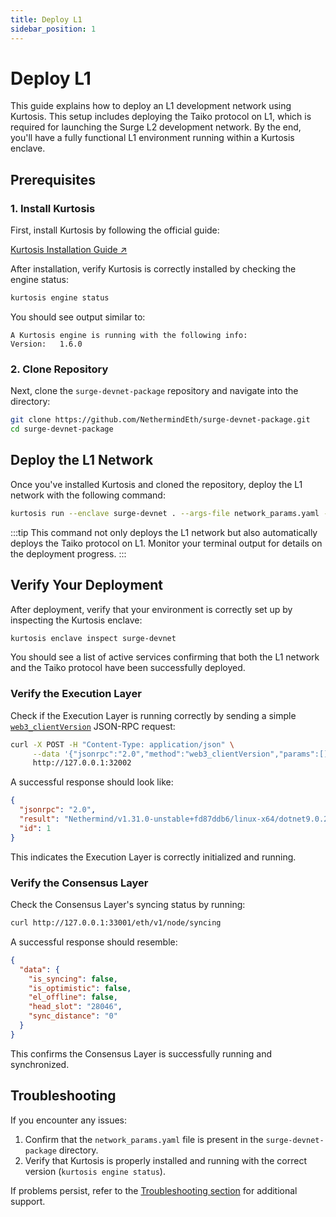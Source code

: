 ```yaml
---
title: Deploy L1
sidebar_position: 1
---
```


# Deploy L1

This guide explains how to deploy an L1 development network using Kurtosis. This setup includes deploying the Taiko protocol on L1, which is required for launching the Surge L2 development network. By the end, you'll have a fully functional L1 environment running within a Kurtosis enclave.

## Prerequisites

### 1. Install Kurtosis

First, install Kurtosis by following the official guide:

<div className="flex justify-center my-8">
  <a
    className="button button--primary button--lg"
    href="https://docs.kurtosis.com/install"
    target="_blank"
    rel="noopener noreferrer"
  >
    Kurtosis Installation Guide ↗
  </a>
</div>

After installation, verify Kurtosis is correctly installed by checking the engine status:

```bash
kurtosis engine status
```

You should see output similar to:

```
A Kurtosis engine is running with the following info:
Version:   1.6.0
```

### 2. Clone Repository

Next, clone the `surge-devnet-package` repository and navigate into the directory:

```bash
git clone https://github.com/NethermindEth/surge-devnet-package.git
cd surge-devnet-package
```

## Deploy the L1 Network

Once you've installed Kurtosis and cloned the repository, deploy the L1 network with the following command:

```bash
kurtosis run --enclave surge-devnet . --args-file network_params.yaml --production
```

:::tip
This command not only deploys the L1 network but also automatically deploys the Taiko protocol on L1. Monitor your terminal output for details on the deployment progress.
:::

## Verify Your Deployment

After deployment, verify that your environment is correctly set up by inspecting the Kurtosis enclave:

```bash
kurtosis enclave inspect surge-devnet
```

You should see a list of active services confirming that both the L1 network and the Taiko protocol have been successfully deployed.

### Verify the Execution Layer

Check if the Execution Layer is running correctly by sending a simple [`web3_clientVersion`](https://www.quicknode.com/docs/ethereum/web3_clientVersion) JSON-RPC request:

```bash
curl -X POST -H "Content-Type: application/json" \
     --data '{"jsonrpc":"2.0","method":"web3_clientVersion","params":[],"id":1}' \
     http://127.0.0.1:32002
```

A successful response should look like:

```json
{
  "jsonrpc": "2.0",
  "result": "Nethermind/v1.31.0-unstable+fd87ddb6/linux-x64/dotnet9.0.2",
  "id": 1
}
```

This indicates the Execution Layer is correctly initialized and running.

### Verify the Consensus Layer

Check the Consensus Layer's syncing status by running:

```bash
curl http://127.0.0.1:33001/eth/v1/node/syncing
```

A successful response should resemble:

```json
{
  "data": {
    "is_syncing": false,
    "is_optimistic": false,
    "el_offline": false,
    "head_slot": "28046",
    "sync_distance": "0"
  }
}
```

This confirms the Consensus Layer is successfully running and synchronized.

## Troubleshooting

If you encounter any issues:

1. Confirm that the `network_params.yaml` file is present in the `surge-devnet-package` directory.
2. Verify that Kurtosis is properly installed and running with the correct version (`kurtosis engine status`).

If problems persist, refer to the [Troubleshooting section](docs/troubleshooting/index.mdx) for additional support.
